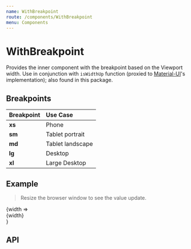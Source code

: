 ```yaml
---
name: WithBreakpoint
route: /components/WithBreakpoint
menu: Components
---
```



# WithBreakpoint

Provides the inner component with the breakpoint based on the Viewport width. Use in conjunction with `isWidthUp` function (proxied to [Material-UI](https://material-ui.com/)'s implementation); also found in this package.

## Breakpoints

| Breakpoint | Use Case         |
| :--------- | :--------------- |
| **xs**     | Phone            |
| **sm**     | Tablet portrait  |
| **md**     | Tablet landscape |
| **lg**     | Desktop          |
| **xl**     | Large Desktop    |

## Example

> Resize the browser window to see the value update.

<Playground>
  <WithBreakpoint>{width => <div>{width}</div>}</WithBreakpoint>
</Playground>

## API

<PropsTable of={WithBreakpoint} />

